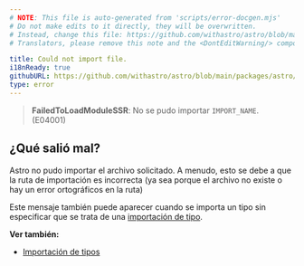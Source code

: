 ```yaml
---
# NOTE: This file is auto-generated from 'scripts/error-docgen.mjs'
# Do not make edits to it directly, they will be overwritten.
# Instead, change this file: https://github.com/withastro/astro/blob/main/packages/astro/src/core/errors/errors-data.ts
# Translators, please remove this note and the <DontEditWarning/> component.

title: Could not import file.
i18nReady: true
githubURL: https://github.com/withastro/astro/blob/main/packages/astro/src/core/errors/errors-data.ts
type: error
---
```


> **FailedToLoadModuleSSR**: No se pudo importar `IMPORT_NAME`. (E04001)

## ¿Qué salió mal?

Astro no pudo importar el archivo solicitado. A menudo, esto se debe a que la ruta de importación es incorrecta (ya sea porque el archivo no existe o hay un error ortográficos en la ruta)

Este mensaje también puede aparecer cuando se importa un tipo sin especificar que se trata de una [importación de tipo](/es/guides/typescript/#importación-de-tipos).

**Ver también:**

-  [Importación de tipos](/es/guides/typescript/#importación-de-tipos)

